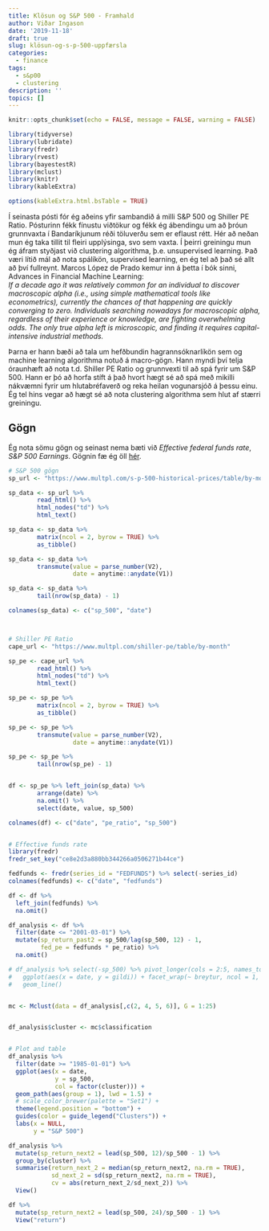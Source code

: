 ```yaml
---
title: Klösun og S&P 500 - Framhald
author: Viðar Ingason
date: '2019-11-18'
draft: true
slug: klösun-og-s-p-500-uppfærsla
categories:
  - finance
tags:
  - s&p00
  - clustering
description: ''
topics: []
---
```




```r
knitr::opts_chunk$set(echo = FALSE, message = FALSE, warning = FALSE)

library(tidyverse)
library(lubridate)
library(fredr)
library(rvest)
library(bayestestR)
library(mclust)
library(knitr)
library(kableExtra)

options(kableExtra.html.bsTable = TRUE)
```


Í seinasta pósti fór ég aðeins yfir sambandið á milli S&P 500 og Shiller PE Ratio. Pósturinn fékk fínustu viðtökur og fékk ég ábendingu um að þróun grunnvaxta í Bandaríkjunum réði töluverðu sem er eflaust rétt. Hér að neðan mun ég taka tillit til fleiri upplýsinga, svo sem vaxta. Í þeirri greiningu mun ég áfram styðjast við clustering algorithma, þ.e. unsupervised learning. 
Það væri lítið mál að nota spálíkön, supervised learning, en ég tel að það sé allt að því fullreynt. Marcos López de Prado kemur inn á þetta í bók sinni, Advances in Financial Machine Learning:  
*If a decade ago it was relatively common for an individual to discover macroscopic alpha (i.e., using simple mathematical tools like econometrics), currently the chances of that happening are quickly converging to zero. Individuals searching nowadays for macroscopic alpha, regardless of their experience or knowledge, are fighting overwhelming odds. The only true alpha left is microscopic, and finding it requires capital-intensive industrial methods.*  

Þarna er hann bæði að tala um hefðbundin hagrannsóknarlíkön  sem og machine learning algorithma notuð á macro-gögn. Hann myndi því telja óraunhæft að nota t.d. Shiller PE Ratio og grunnvexti til að spá fyrir um S&P 500. Hann er þó að horfa stíft á það hvort hægt sé að spá með mikilli nákvæmni fyrir um hlutabréfaverð og reka heilan vogunarsjóð á þessu einu. Ég tel hins vegar að hægt sé að nota clustering algorithma sem hlut af stærri greiningu.  

## Gögn
Ég nota sömu gögn og seinast nema bæti við *Effective federal funds rate*, *S&P 500 Earnings*. Gögnin fæ ég öll [hér](https://www.multpl.com/s-p-500-pe-ratio). 

```r
# S&P 500 gögn
sp_url <- "https://www.multpl.com/s-p-500-historical-prices/table/by-month"

sp_data <- sp_url %>%
        read_html() %>%
        html_nodes("td") %>%
        html_text()

sp_data <- sp_data %>%
        matrix(ncol = 2, byrow = TRUE) %>%
        as_tibble()

sp_data <- sp_data %>%
        transmute(value = parse_number(V2),
                  date = anytime::anydate(V1))

sp_data <- sp_data %>%
        tail(nrow(sp_data) - 1)

colnames(sp_data) <- c("sp_500", "date")



# Shiller PE Ratio
cape_url <- "https://www.multpl.com/shiller-pe/table/by-month"

sp_pe <- cape_url %>%
        read_html() %>%
        html_nodes("td") %>%
        html_text()

sp_pe <- sp_pe %>%
        matrix(ncol = 2, byrow = TRUE) %>%
        as_tibble()

sp_pe <- sp_pe %>%
        transmute(value = parse_number(V2),
                  date = anytime::anydate(V1))

sp_pe <- sp_pe %>%
        tail(nrow(sp_pe) - 1)


df <- sp_pe %>% left_join(sp_data) %>%
        arrange(date) %>%
        na.omit() %>%
        select(date, value, sp_500)

colnames(df) <- c("date", "pe_ratio", "sp_500")


# Effective funds rate
library(fredr)
fredr_set_key("ce8e2d3a880bb344266a0506271b44ce")

fedfunds <- fredr(series_id = "FEDFUNDS") %>% select(-series_id)
colnames(fedfunds) <- c("date", "fedfunds")

df <- df %>% 
  left_join(fedfunds) %>% 
  na.omit()

```


```r

df_analysis <- df %>% 
  filter(date <= "2001-03-01") %>% 
  mutate(sp_return_past2 = sp_500/lag(sp_500, 12) - 1,
         fed_pe = fedfunds * pe_ratio) %>% 
  na.omit()

# df_analysis %>% select(-sp_500) %>% pivot_longer(cols = 2:5, names_to = "breytur", values_to = "gildi") %>%  
#   ggplot(aes(x = date, y = gildi)) + facet_wrap(~ breytur, ncol = 1, scales = "free_y") +
#   geom_line()


mc <- Mclust(data = df_analysis[,c(2, 4, 5, 6)], G = 1:25)


df_analysis$cluster <- mc$classification


# Plot and table
df_analysis %>% 
  filter(date >= "1985-01-01") %>% 
  ggplot(aes(x = date,
             y = sp_500,
             col = factor(cluster))) +
  geom_path(aes(group = 1), lwd = 1.5) + 
  # scale_color_brewer(palette = "Set1") + 
  theme(legend.position = "bottom") +
  guides(color = guide_legend("Clusters")) + 
  labs(x = NULL,
       y = "S&P 500")

df_analysis %>% 
  mutate(sp_return_next2 = lead(sp_500, 12)/sp_500 - 1) %>% 
  group_by(cluster) %>% 
  summarise(return_next_2 = median(sp_return_next2, na.rm = TRUE),
            sd_next_2 = sd(sp_return_next2, na.rm = TRUE),
            cv = abs(return_next_2/sd_next_2)) %>% 
  View()

df %>% 
  mutate(sp_return_next2 = lead(sp_500, 24)/sp_500 - 1) %>% 
  View("return")
```

